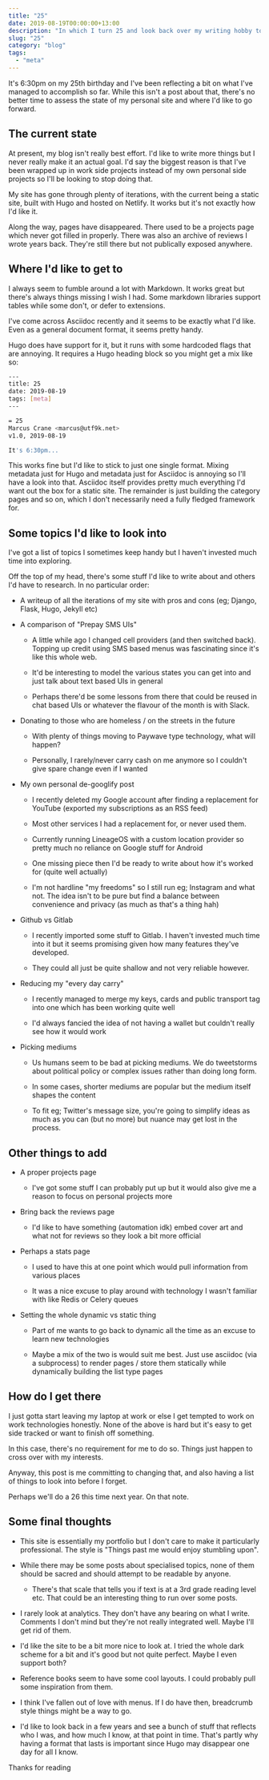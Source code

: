 ```yaml
---
title: "25"
date: 2019-08-19T00:00:00+13:00
description: "In which I turn 25 and look back over my writing hobby to date"
slug: "25"
category: "blog"
tags:
  - "meta"
---
```


It's 6:30pm on my 25th birthday and I've been reflecting a bit on what I've managed to accomplish so far. While this isn't a post about that, there's no better time to assess the state of my personal site and where I'd like to go forward.

## The current state

At present, my blog isn't really best effort. I'd like to write more things but I never really make it an actual goal. I'd say the biggest reason is that I've been wrapped up in work side projects instead of my own personal side projects so I'll be looking to stop doing that.

My site has gone through plenty of iterations, with the current being a static site, built with Hugo and hosted on Netlify. It works but it's not exactly how I'd like it.

Along the way, pages have disappeared. There used to be a projects page which never got filled in properly. There was also an archive of reviews I wrote years back. They're still there but not publically exposed anywhere.

## Where I'd like to get to

I always seem to fumble around a lot with Markdown. It works great but there's always things missing I wish I had. Some markdown libraries support tables while some don't, or defer to extensions.

I've come across Asciidoc recently and it seems to be exactly what I'd like. Even as a general document format, it seems pretty handy.

Hugo does have support for it, but it runs with some hardcoded flags that are annoying. It requires a Hugo heading block so you might get a mix like so:

```bash
---
title: 25
date: 2019-08-19
tags: [meta]
---

= 25
Marcus Crane <marcus@utf9k.net>
v1.0, 2019-08-19

It's 6:30pm...
```

This works fine but I'd like to stick to just one single format. Mixing metadata just for Hugo and metadata just for Asciidoc is annoying so I'll have a look into that. Asciidoc itself provides pretty much everything I'd want out the box for a static site. The remainder is just building the category pages and so on, which I don't necessarily need a fully fledged framework for.

## Some topics I'd like to look into

I've got a list of topics I sometimes keep handy but I haven't invested much time into exploring.

Off the top of my head, there's some stuff I'd like to write about and others I'd have to research. In no particular order:

- A writeup of all the iterations of my site with pros and cons (eg; Django, Flask, Hugo, Jekyll etc)

- A comparison of "Prepay SMS UIs"

  - A little while ago I changed cell providers (and then switched back). Topping up credit using SMS based menus was fascinating since it's like this whole web.

  - It'd be interesting to model the various states you can get into and just talk about text based UIs in general

  - Perhaps there'd be some lessons from there that could be reused in chat based UIs or whatever the flavour of the month is with Slack.

- Donating to those who are homeless / on the streets in the future

  - With plenty of things moving to Paywave type technology, what will happen?

  - Personally, I rarely/never carry cash on me anymore so I couldn't give spare change even if I wanted

- My own personal de-googlify post

  - I recently deleted my Google account after finding a replacement for YouTube (exported my subscriptions as an RSS feed)

  - Most other services I had a replacement for, or never used them.

  - Currently running LineageOS with a custom location provider so pretty much no reliance on Google stuff for Android

  - One missing piece then I'd be ready to write about how it's worked for (quite well actually)

  - I'm not hardline "my freedoms" so I still run eg; Instagram and what not. The idea isn't to be pure but find a balance between convenience and privacy (as much as that's a thing hah)

- Github vs Gitlab

  - I recently imported some stuff to Gitlab. I haven't invested much time into it but it seems promising given how many features they've developed.

  - They could all just be quite shallow and not very reliable however.

- Reducing my "every day carry"

  - I recently managed to merge my keys, cards and public transport tag into one which has been working quite well

  - I'd always fancied the idea of not having a wallet but couldn't really see how it would work

- Picking mediums

  - Us humans seem to be bad at picking mediums. We do tweetstorms about political policy or complex issues rather than doing long form.

  - In some cases, shorter mediums are popular but the medium itself shapes the content

  - To fit eg; Twitter's message size, you're going to simplify ideas as much as you can (but no more) but nuance may get lost in the process.

## Other things to add

- A proper projects page

  - I've got some stuff I can probably put up but it would also give me a reason to focus on personal projects more

- Bring back the reviews page

  - I'd like to have something (automation idk) embed cover art and what not for reviews so they look a bit more official

- Perhaps a stats page

  - I used to have this at one point which would pull information from various places

  - It was a nice excuse to play around with technology I wasn't familiar with like Redis or Celery queues

- Setting the whole dynamic vs static thing

  - Part of me wants to go back to dynamic all the time as an excuse to learn new technologies

  - Maybe a mix of the two is would suit me best. Just use asciidoc (via a subprocess) to render pages / store them statically while dynamically building the list type pages

## How do I get there

I just gotta start leaving my laptop at work or else I get tempted to work on work technologies honestly. None of the above is hard but it's easy to get side tracked or want to finish off something.

In this case, there's no requirement for me to do so. Things just happen to cross over with my interests.

Anyway, this post is me committing to changing that, and also having a list of things to look into before I forget.

Perhaps we'll do a 26 this time next year. On that note.

## Some final thoughts

- This site is essentially my portfolio but I don't care to make it particularly professional. The style is "Things past me would enjoy stumbling upon".

- While there may be some posts about specialised topics, none of them should be sacred and should attempt to be readable by anyone.

  - There's that scale that tells you if text is at a 3rd grade reading level etc. That could be an interesting thing to run over some posts.

- I rarely look at analytics. They don't have any bearing on what I write. Comments I don't mind but they're not really integrated well. Maybe I'll get rid of them.

- I'd like the site to be a bit more nice to look at. I tried the whole dark scheme for a bit and it's good but not quite perfect. Maybe I even support both?

- Reference books seem to have some cool layouts. I could probably pull some inspiration from them.

- I think I've fallen out of love with menus. If I do have then, breadcrumb style things might be a way to go.

- I'd like to look back in a few years and see a bunch of stuff that reflects who I was, and how much I know, at that point in time. That's partly why having a format that lasts is important since Hugo may disappear one day for all I know.

Thanks for reading
